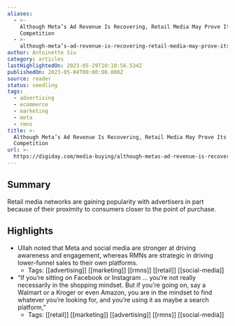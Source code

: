 ```yaml
---
aliases:
  - >-
    Although Meta’s Ad Revenue Is Recovering, Retail Media May Prove Its Biggest
    Competition
  - >-
    although-meta’s-ad-revenue-is-recovering-retail-media-may-prove-its-biggest-competition
author: Antoinette Siu
category: articles
lastHighlightedOn: 2023-05-29T10:10:56.534Z
publishedOn: 2023-05-04T00:00:00.000Z
source: reader
status: seedling
tags:
  - advertising
  - ecommerce
  - marketing
  - meta
  - rmns
title: >-
  Although Meta’s Ad Revenue Is Recovering, Retail Media May Prove Its Biggest
  Competition
url: >-
  https://digiday.com/media-buying/although-metas-ad-revenue-is-recovering-retail-media-may-prove-its-biggest-competition/
---
```

## Summary

Retail media networks are gaining popularity with advertisers in part because of their proximity to consumers closer to the point of purchase.

## Highlights

- Ullah noted that Meta and social media are stronger at driving awareness and engagement, whereas RMNs are strategic in driving lower-funnel sales to their own platforms.
    - Tags: [[advertising]] [[marketing]] [[rmns]] [[retail]] [[social-media]]
- “If you’re sitting on Facebook or Instagram … you’re not really necessarily in the shopping mindset. But if you’re going on, say a Walmart or a Kroger or even Amazon, you are in the mindset to find whatever you’re looking for, and you’re using it as maybe a search platform,”
    - Tags: [[retail]] [[marketing]] [[advertising]] [[rmns]] [[social-media]]
